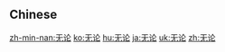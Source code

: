 {{also|無論}}
==Chinese==
{{zh-see|無論}}

[[zh-min-nan:无论]]
[[ko:无论]]
[[hu:无论]]
[[ja:无论]]
[[uk:无论]]
[[zh:无论]]